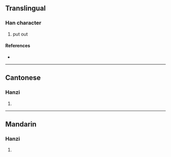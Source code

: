 {{character info/new}}
==Translingual==

===Han character===
{{Han char|rn=86|rad=火|as=12|sn=16|four=91861|canj=FMUA|ids=⿰火朁}}

# put out

====References====
* {{Han ref|kx=0681.200|dkj=19379|dj=1093.130|hdz=32233.040|uh=71B8|ud=29112|bh=EA4A|bd=59978}}

----

==Cantonese==

===Hanzi===
{{yue-hanzi|jyut=|y=jim1}}

# {{rfdef|yue|sort=火12}}

----

==Mandarin==

===Hanzi===
{{cmn-hanzi|pin=[[jiān]] ([[jian1]])|wg=chien<sup>1</sup>}}

# {{rfdef|cmn|sort=火12}}